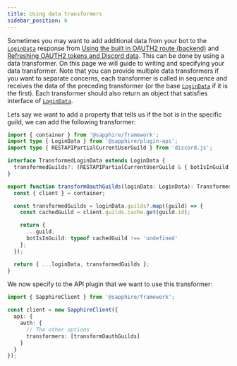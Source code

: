 ```yaml
---
title: Using data transformers
sidebar_position: 6
---
```


Sometimes you may want to add additional data from your bot to the [`LoginData`] response from [Using the built in
OAUTH2 route (backend)][oauth2-backend] and [Refreshing OAUTH2 tokens and Discord data][oauth2-refresh]. This can be
done by using a data transformer. On this page we will guide to writing and specifying your data transformer. Note that
you can provide multiple data transformers if you want to separate concerns, each transformer is called in sequence and
receives the data of the preceding transformer (or the base [`LoginData`] if it is the first). Each transformer should
also return an object that satisfies interface of [`LoginData`].

Lets say we want to add a property that tells us if the bot is in the specific guild, we can add the following
transformer:

```typescript ts2esm2cjs|{6-13}|{5-7,12-19}
import { container } from '@sapphire/framework';
import type { LoginData } from '@sapphire/plugin-api';
import type { RESTAPIPartialCurrentUserGuild } from 'discord.js';

interface TransformedLoginData extends LoginData {
  transformedGuilds?: (RESTAPIPartialCurrentUserGuild & { botIsInGuild: boolean })[] | null;
}

export function transformOauthGuilds(loginData: LoginData): TransformedLoginData {
  const { client } = container;

  const transformedGuilds = loginData.guilds?.map((guild) => {
    const cachedGuild = client.guilds.cache.get(guild.id);

    return {
      ...guild,
      botIsInGuild: typeof cachedGuild !== 'undefined'
    };
  });

  return { ...loginData, transformedGuilds };
}
```

We now specify to the API plugin that we want to use this transformer:

```typescript ts2esm2cjs|{7}|{7}
import { SapphireClient } from '@sapphire/framework';

const client = new SapphireClient({
  api: {
    auth: {
      // The other options
      transformers: [transformOauthGuilds]
    }
  }
});
```

[oauth2-backend]: ./using-oauth2-backend-route
[oauth2-refresh]: ./oauth2-refresh-token
[`LoginData`]: ../../../Documentation/api-plugins/interfaces/api_src.LoginData
